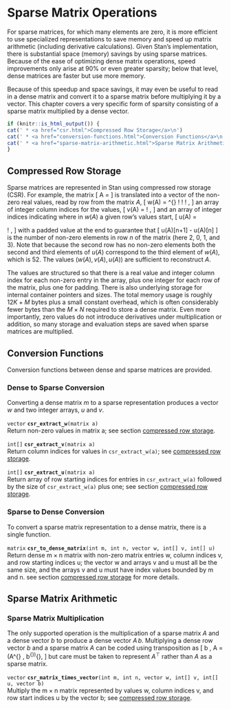 # Sparse Matrix Operations {#sparse-matrices}

For sparse matrices, for which many elements are zero, it is more
efficient to use specialized representations to save memory and speed
up matrix arithmetic (including derivative calculations).  Given
Stan's implementation, there is substantial space (memory) savings by
using sparse matrices.  Because of the ease of optimizing dense matrix
operations, speed improvements only arise at 90\% or even greater
sparsity; below that level, dense matrices are faster but use more
memory.

Because of this speedup and space savings, it may even be useful to
read in a dense matrix and convert it to a sparse matrix before
multiplying it by a vector.  This chapter covers a very specific form
of sparsity consisting of a sparse matrix multiplied by a dense
vector.

```r
if (knitr::is_html_output()) {
cat(' * <a href="csr.html">Compressed Row Storage</a>\n')
cat(' * <a href="conversion-functions.html">Conversion Functions</a>\n')
cat(' * <a href="sparse-matrix-arithmetic.html">Sparse Matrix Arithmetic</a>\n')
}
```

## Compressed Row Storage {#CSR}

Sparse matrices are represented in Stan using compressed row storage
(CSR).  For example, the matrix \[ A = \begin{bmatrix} 19 & 27 & 0 & 0
\\ 0 & 0 & 0 & 0 \\ 0 & 0 & 0 & 52 \\ 81 & 0 & 95 & 33 \end{bmatrix}
\] is translated into a vector of the non-zero real values, read by
row from the matrix $A$, \[ w(A) = \begin{bmatrix} 19 & 27 & 52 & 81 &
95 & 33 \end{bmatrix}^{\top} \! \! \! , \] an array of integer column
indices for the values, \[ v(A) = \begin{bmatrix} 1 & 2 & 4 & 1 & 3 &
4 \end{bmatrix} \! , \] and an array of integer indices indicating
where in $w(A)$ a given row's values start, \[ u(A) = \begin{bmatrix}
1 & 3 & 3 & 4 & 7 \end{bmatrix} \! , \] with a padded value at the end
to guarantee that \[ u(A)[n+1] - u(A)[n] \] is the number of non-zero
elements in row $n$ of the matrix (here $2$, $0$, $1$, and $3$). Note
that because the second row has no non-zero elements both the second
and third elements of $u(A)$ correspond to the third element of
$w(A)$, which is $52$. The values $(w(A), \, v(A), \, u(A))$ are
sufficient to reconstruct $A$.

The values are structured so that there is a real value and integer
column index for each non-zero entry in the array, plus one integer
for each row of the matrix, plus one for padding.  There is also
underlying storage for internal container pointers and sizes.  The
total memory usage is roughly $12 K + M$ bytes plus a small constant
overhead, which is often considerably fewer bytes than the $M \times
N$ required to store a dense matrix.  Even more importantly, zero
values do not introduce derivatives under multiplication or addition,
so many storage and evaluation steps are saved when sparse matrices
are multiplied.

## Conversion Functions

Conversion functions between dense and sparse matrices are provided.

### Dense to Sparse Conversion

Converting a dense matrix $m$ to a sparse representation produces a
vector $w$ and two integer arrays, $u$ and $v$.

<!-- vector; csr_extract_w; (matrix a); -->
\index{{\tt \bfseries csr\_extract\_w}!{\tt (matrix a): vector}|hyperpage}

`vector` **`csr_extract_w`**`(matrix a)`<br>\newline
Return non-zero values in matrix a; see section [compressed row storage](#CSR).

<!-- int[]; csr_extract_v; (matrix a); -->
\index{{\tt \bfseries csr\_extract\_v}!{\tt (matrix a): int[]}|hyperpage}

`int[]` **`csr_extract_v`**`(matrix a)`<br>\newline
Return column indices for values in `csr_extract_w(a)`; see
[compressed row storage](#CSR).

<!-- int[]; csr_extract_u; (matrix a); -->
\index{{\tt \bfseries csr\_extract\_u}!{\tt (matrix a): int[]}|hyperpage}

`int[]` **`csr_extract_u`**`(matrix a)`<br>\newline
Return array of row starting indices for entries in `csr_extract_w(a)`
followed by the size of `csr_extract_w(a)` plus one; see section
[compressed row storage](#CSR).

### Sparse to Dense Conversion

To convert a sparse matrix representation to a dense matrix, there is
a single function.

<!-- matrix; csr_to_dense_matrix; (int m, int n, vector w, int[] v, int[] u); -->
\index{{\tt \bfseries csr\_to\_dense\_matrix}!{\tt (int m, int n, vector w, int[] v, int[] u): matrix}|hyperpage}

`matrix` **`csr_to_dense_matrix`**`(int m, int n, vector w, int[] v, int[] u)`<br>\newline
Return dense $\text{m} \times \text{n}$ matrix with non-zero matrix
entries w, column indices v, and row starting indices u; the vector w
and arrays v and u must all be the same size, and the arrays v and u
must have index values bounded by m and n. see section [compressed row storage](#CSR) for
more details.

## Sparse Matrix Arithmetic

### Sparse Matrix Multiplication

The only supported operation is the multiplication of a sparse matrix
$A$ and a dense vector $b$ to produce a dense vector $A\,b$.
Multiplying a dense row vector $b$ and a sparse matrix $A$ can be
coded using transposition as \[ b \, A = (A^{\top} \,
b^{\top})^{\top}, \] but care must be taken to represent $A^{\top}$
rather than $A$ as a sparse matrix.

<!-- vector; csr_matrix_times_vector; (int m, int n, vector w, int[] v, int[] u, vector b); -->
\index{{\tt \bfseries csr\_matrix\_times\_vector}!{\tt (int m, int n, vector w, int[] v, int[] u, vector b): vector}|hyperpage}

`vector` **`csr_matrix_times_vector`**`(int m, int n, vector w, int[] v, int[] u, vector b)`<br>\newline
Multiply the $\text{m} \times \text{n}$ matrix represented by values
w, column indices v, and row start indices u by the vector b; see
[compressed row storage](#CSR).

